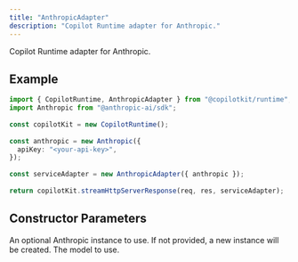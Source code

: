 ```yaml
---
title: "AnthropicAdapter"
description: "Copilot Runtime adapter for Anthropic."
---
```


Copilot Runtime adapter for Anthropic.
 
## Example
 
```ts
import { CopilotRuntime, AnthropicAdapter } from "@copilotkit/runtime";
import Anthropic from "@anthropic-ai/sdk";
 
const copilotKit = new CopilotRuntime();
 
const anthropic = new Anthropic({
  apiKey: "<your-api-key>",
});
 
const serviceAdapter = new AnthropicAdapter({ anthropic });
 
return copilotKit.streamHttpServerResponse(req, res, serviceAdapter);
```

## Constructor Parameters

<PropertyReference name="anthropic" type="Anthropic"  > 
An optional Anthropic instance to use.  If not provided, a new instance will be
  created.
</PropertyReference>

<PropertyReference name="model" type="string"  > 
The model to use.
</PropertyReference>


